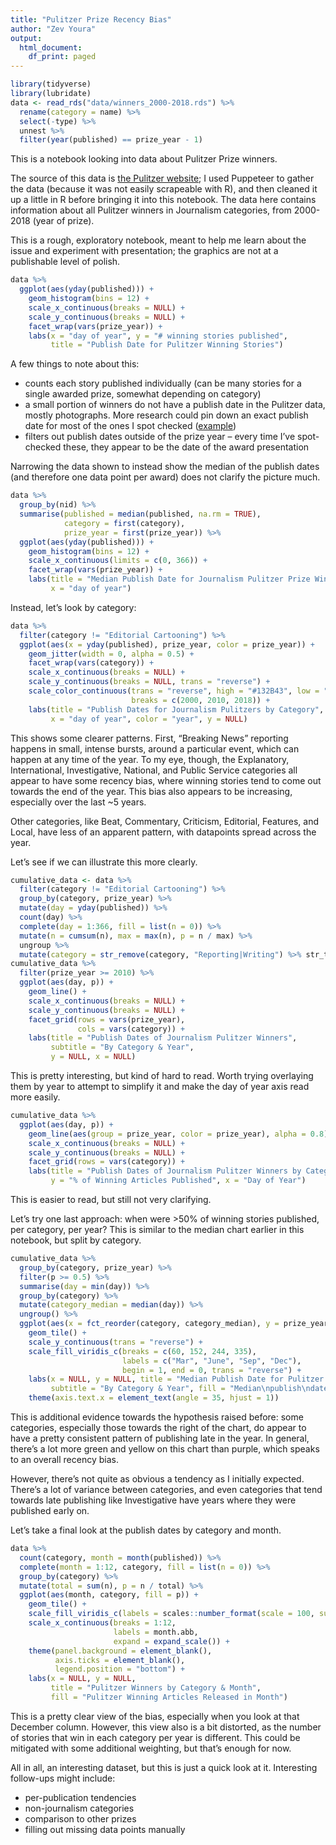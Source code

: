 ```yaml
---
title: "Pulitzer Prize Recency Bias"
author: "Zev Youra"
output:
  html_document:
    df_print: paged
---
```


```r
library(tidyverse)
library(lubridate)
data <- read_rds("data/winners_2000-2018.rds") %>%
  rename(category = name) %>%
  select(-type) %>%
  unnest %>%
  filter(year(published) == prize_year - 1)
```

This is a notebook looking into data about Pulitzer Prize winners.

The source of this data is [the Pulitzer website](//pulitzer.org); I used
Puppeteer to gather the data (because it was not easily scrapeable with R),
and then cleaned it up a little in R before bringing it into this notebook.
The data here contains information about all Pulitzer winners in Journalism
categories, from 2000-2018 (year of prize).

This is a rough, exploratory notebook, meant to help me learn about the issue
and experiment with presentation; the graphics are not at a publishable level
of polish.

```r
data %>%
  ggplot(aes(yday(published))) +
    geom_histogram(bins = 12) +
    scale_x_continuous(breaks = NULL) +
    scale_y_continuous(breaks = NULL) +
    facet_wrap(vars(prize_year)) +
    labs(x = "day of year", y = "# winning stories published",
         title = "Publish Date for Pulitzer Winning Stories")
```

A few things to note about this:

- counts each story published individually (can be many stories for a single 
awarded prize, somewhat depending on category)
- a small portion of winners do not have a publish date in the Pulitzer data,
mostly photographs. More research could pin down an exact publish date for most
of the ones I spot checked
([example](https://www.pulitzer.org/winners/ryan-kelly-daily-progress))
- filters out publish dates outside of the prize year -- every time I've
spot-checked these, they appear to be the date of the award presentation

Narrowing the data shown to instead show the median of the publish dates (and
therefore one data point per award) does not clarify the picture much.

```r
data %>%
  group_by(nid) %>%
  summarise(published = median(published, na.rm = TRUE),
            category = first(category),
            prize_year = first(prize_year)) %>%
  ggplot(aes(yday(published))) +
    geom_histogram(bins = 12) +
    scale_x_continuous(limits = c(0, 366)) +
    facet_wrap(vars(prize_year)) +
    labs(title = "Median Publish Date for Journalism Pulitzer Prize Winners",
         x = "day of year")
```

Instead, let's look by category:

```r
data %>%
  filter(category != "Editorial Cartooning") %>%
  ggplot(aes(x = yday(published), prize_year, color = prize_year)) +
    geom_jitter(width = 0, alpha = 0.5) +
    facet_wrap(vars(category)) +
    scale_x_continuous(breaks = NULL) +
    scale_y_continuous(breaks = NULL, trans = "reverse") +
    scale_color_continuous(trans = "reverse", high = "#132B43", low = "#56B1F7",
                           breaks = c(2000, 2010, 2018)) +
    labs(title = "Publish Dates for Journalism Pulitzers by Category",
         x = "day of year", color = "year", y = NULL)
```

This shows some clearer patterns. First, "Breaking News" reporting happens in
small, intense bursts, around a particular event, which can happen at any time
of the year. To my eye, though, the Explanatory, International, Investigative,
National, and Public Service categories all appear to have some recency bias,
where winning stories tend to come out towards the end of the year. This bias
also appears to be increasing, especially over the last ~5 years.

Other categories, like Beat, Commentary, Criticism, Editorial, Features, and
Local, have less of an apparent pattern, with datapoints spread across the year.

Let's see if we can illustrate this more clearly.

```r
cumulative_data <- data %>%
  filter(category != "Editorial Cartooning") %>%
  group_by(category, prize_year) %>%
  mutate(day = yday(published)) %>%
  count(day) %>%
  complete(day = 1:366, fill = list(n = 0)) %>%
  mutate(n = cumsum(n), max = max(n), p = n / max) %>%
  ungroup %>%
  mutate(category = str_remove(category, "Reporting|Writing") %>% str_trim)
cumulative_data %>%
  filter(prize_year >= 2010) %>%
  ggplot(aes(day, p)) +
    geom_line() +
    scale_x_continuous(breaks = NULL) +
    scale_y_continuous(breaks = NULL) +
    facet_grid(rows = vars(prize_year),
               cols = vars(category)) +
    labs(title = "Publish Dates of Journalism Pulitzer Winners",
         subtitle = "By Category & Year",
         y = NULL, x = NULL)
```

This is pretty interesting, but kind of hard to read. Worth trying overlaying
them by year to attempt to simplify it and make the day of year axis read
more easily.

```r
cumulative_data %>%
  ggplot(aes(day, p)) +
    geom_line(aes(group = prize_year, color = prize_year), alpha = 0.8) +
    scale_x_continuous(breaks = NULL) +
    scale_y_continuous(breaks = NULL) +
    facet_grid(rows = vars(category)) +
    labs(title = "Publish Dates of Journalism Pulitzer Winners by Category",
         y = "% of Winning Articles Published", x = "Day of Year")
```

This is easier to read, but still not very clarifying.

Let's try one last approach: when were >50% of winning stories published, per
category, per year? This is similar to the median chart earlier in this
notebook, but split by category.

```r
cumulative_data %>%
  group_by(category, prize_year) %>%
  filter(p >= 0.5) %>%
  summarise(day = min(day)) %>%
  group_by(category) %>%
  mutate(category_median = median(day)) %>%
  ungroup() %>%
  ggplot(aes(x = fct_reorder(category, category_median), y = prize_year, fill = day)) +
    geom_tile() +
    scale_y_continuous(trans = "reverse") +
    scale_fill_viridis_c(breaks = c(60, 152, 244, 335),
                         labels = c("Mar", "June", "Sep", "Dec"),
                         begin = 1, end = 0, trans = "reverse") +
    labs(x = NULL, y = NULL, title = "Median Publish Date for Pulitzer Winners",
         subtitle = "By Category & Year", fill = "Median\npublish\ndate") +
    theme(axis.text.x = element_text(angle = 35, hjust = 1))
```

This is additional evidence towards the hypothesis raised before: some
categories, especially those towards the right of the chart, do appear to have a
pretty consistent pattern of publishing late in the year. In general, there's a
lot more green and yellow on this chart than purple, which speaks to an overall
recency bias.

However, there's not quite as obvious a tendency as I initially expected.
There's a lot of variance between categories, and even categories that tend
towards late publishing like Investigative have years where they were published
early on.

Let's take a final look at the publish dates by category and month.

```r
data %>%
  count(category, month = month(published)) %>%
  complete(month = 1:12, category, fill = list(n = 0)) %>%
  group_by(category) %>%
  mutate(total = sum(n), p = n / total) %>%
  ggplot(aes(month, category, fill = p)) +
    geom_tile() +
    scale_fill_viridis_c(labels = scales::number_format(scale = 100, suffix = "%")) +
    scale_x_continuous(breaks = 1:12,
                       labels = month.abb,
                       expand = expand_scale()) +
    theme(panel.background = element_blank(),
          axis.ticks = element_blank(),
          legend.position = "bottom") +
    labs(x = NULL, y = NULL,
         title = "Pulitzer Winners by Category & Month",
         fill = "Pulitzer Winning Articles Released in Month")
```

This is a pretty clear view of the bias, especially when you look at that
December column. However, this view also is a bit distorted, as the number of
stories that win in each category per year is different. This could be mitigated
with some additional weighting, but that's enough for now.

All in all, an interesting dataset, but this is just a quick look at it.
Interesting follow-ups might include:

- per-publication tendencies
- non-journalism categories
- comparison to other prizes
- filling out missing data points manually
